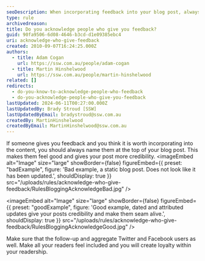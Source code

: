 ```yaml
---
seoDescription: When incorporating feedback into your blog post, always acknowledge the contributors by naming them at the top. This boosts credibility and makes readers feel included, fostering loyalty
type: rule
archivedreason:
title: Do you acknowledge people who give you feedback?
guid: 90fa9506-6d08-4646-b3cd-d1e09385ebc4
uri: acknowledge-who-give-feedback
created: 2010-09-07T16:24:25.000Z
authors:
  - title: Adam Cogan
    url: https://ssw.com.au/people/adam-cogan
  - title: Martin Hinshelwood
    url: https://ssw.com.au/people/martin-hinshelwood
related: []
redirects:
  - do-you-know-to-acknowledge-people-who-feedback
  - do-you-acknowledge-people-who-give-you-feedback
lastUpdated: 2024-06-11T00:27:00.000Z
lastUpdatedBy: Brady Stroud [SSW]
lastUpdatedByEmail: bradystroud@ssw.com.au
createdBy: MartinHinshelwood
createdByEmail: MartinHinshelwood@ssw.com.au
---
```


If someone gives you feedback and you think it is worth incorporating into the content, you should always name them at the top of your blog post. This makes them feel good and gives your post more credibility.
<imageEmbed
  alt="Image"
  size="large"
  showBorder={false}
  figureEmbed={{
    preset: "badExample",
    figure: 'Bad example, a static blog post. Does not look like it has been updated.',
    shouldDisplay: true
  }}
  src="/uploads/rules/acknowledge-who-give-feedback/RulesBloggingAcknowledgeBad.jpg"
/>

<imageEmbed
  alt="Image"
  size="large"
  showBorder={false}
  figureEmbed={{
    preset: "goodExample",
    figure: 'Good example, dated and attributed updates give your posts credibility and make them seam alive.',
    shouldDisplay: true
  }}
  src="/uploads/rules/acknowledge-who-give-feedback/RulesBloggingAcknowledgeGood.jpg"
/>

Make sure that the follow-up and aggregate Twitter and Facebook users as well. Make all your readers feel included and you will create loyalty within your readership.

